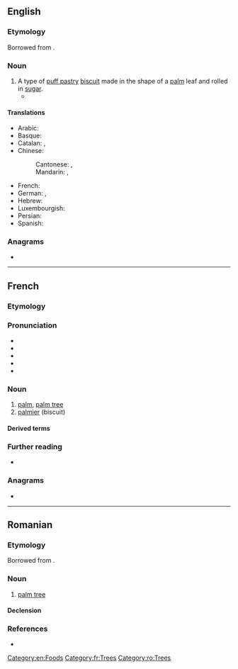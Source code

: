 ==English==

===Etymology===
Borrowed from {{bor|en|fr|palmier||palm tree}}.

===Noun===
{{en-noun}}

# A type of [[puff pastry]] [[biscuit]] made in the shape of a [[palm]] leaf and rolled in [[sugar]].
#* {{quote-journal|2007|January 30|Lily Koppel|In a Bakery Window, Shades of Miss Havisham|New York Times|url=http://www.nytimes.com/2007/01/30/nyregion/30ink.html
|passage=Glass cases are filled with a pastel field of pink sweet buns, glossy guava-oozing pastries and their vanilla custard cousins, crispy, heart-shaped orejas (elephant ears, or, at French bakeries, '''palmiers'''), and conchas (shells).}}

====Translations====
{{trans-top|puff pastry}}
* Arabic: {{t|ar|بالميي}}
* Basque: {{t|eu|palmera|f}}
* Catalan: {{t+|ca|ulleres|m-p}}, {{t+|ca|palmera|f}}
* Chinese:
*: Cantonese: {{t|yue|蝴蝶酥|tr=wu4 dip6 sou1}}, {{t|yue|蝴蝶餅|tr=wu4 dip6 beng2}}
*: Mandarin: {{t+|cmn|蝴蝶酥|tr=[[húdiésū]]}}, {{t|cmn|蝴蝶餅|tr=húdiébǐng}}
{{trans-mid}}
* French: {{t+|fr|palmier|m}}
* German: {{t+|de|Schweinsohr|n}}, {{t+|de|Schweineohr|n}}
* Hebrew: {{t|he|אוזני פיל}}
* Luxembourgish: {{t|lb|Mohnschneck}}
* Persian: {{t|fa|پالمیه}}
* Spanish: {{t+|es|palmera|f}}
{{trans-bottom}}

===Anagrams===
* {{anagrams|en|Palmeri|impaler|impearl|lempira|premial}}

[[Category:en:Foods]]

----

==French==

===Etymology===
{{suffix|fr|palme|ier}}

===Pronunciation===
* {{fr-IPA}}
* {{audio|Fr-palmier.ogg|Audio (France, Paris)|lang=fr}}
* {{rhymes|je|lang=fr}}
* {{homophones|palmiers|lang=fr}}
* {{hyphenation|pal|mier|lang=fr}}

===Noun===
{{fr-noun|m}}

# [[palm]], [[palm tree]]
# [[#English|palmier]] (biscuit)

====Derived terms====
{{der3|lang=fr|{{l|fr|palmeraie||palm grove}}
|{{l|fr|palmier à huile||oil palm}}
|{{l|fr|palmier à sucre}}
|{{l|fr|palmier-dattier}}
|{{l|fr|palmier de Bismarck}}
|{{l|fr|palmier de Chine}}
|{{l|fr|palmier de Madagascar}}
|{{l|fr|palmier des Everglades||Everglades palm}}
|{{l|fr|palmier rônier}}}}

===Further reading===
* {{R:TLFi}}

===Anagrams===
* {{l|fr|emplira}}

[[Category:fr:Trees]]

----

==Romanian==

===Etymology===
Borrowed from {{bor|ro|fr|palmier||palm tree}}.

===Noun===
{{ro-noun|m|i}}

# [[palm tree]]

====Declension====
{{ro-noun-m}}

===References===
* {{R:DEX}}

[[Category:ro:Trees]]